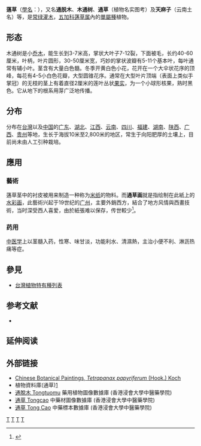 {{Speciesbox
| genus = Tetrapanax
| species = papyrifer
| image = Rice_Paper_Plant-Fitch.jpg
| status = SE
| status_system = 
| parent_authority = ([[Karl_Koch_(botanist)|K.Koch]]) [[Karl_Koch_(botanist)|K.Koch]]
| authority = ([[William_Jackson_Hooker|Hook.]]) [[Karl_Koch_(botanist)|K.Koch]]
}}

'''蓪草'''（[[學名|學名]]：''{{lang|la|Tetrapanax papyrifer}}''），又名'''通脱木'''、'''木通树'''、'''通草'''（植物名实图考）及'''天麻子'''（云南土名）等，是[[常绿|常绿]][[灌木|灌木]]，[[五加科|五加科]][[蓪草属|蓪草属]]內的[[單屬種|單屬種]]植物。

==形态==
木通树是小[[乔木|乔木]]，能生长到3-7米高，掌状大叶子7-12裂，下面被毛，长约40-60厘米，叶柄，叶片圆形，30-50厘米宽，巧妙的掌状波瓣有5-11个基本叶，每叶通常有辅小叶。茎含有大量白色髓。冬季开黄白色小花，花开在一个大伞状花序的顶峰，每花有4-5小白色花瓣，大型圆锥花序。通常在大型叶片顶端（表面上类似手掌冠）的无枝的茎上有着直径2厘米的莲叶丛状[[果实|果实]]，为一个小球形核果，熟时黑色。它从地下的根系用芽广泛地传播。

==分布==
分布在[[台灣|台灣]]以及[[中国|中国]]的[[广东|广东]]、[[湖北|湖北]]、[[江西|江西]]、[[云南|云南]]、[[四川|四川]]、[[福建|福建]]、[[湖南|湖南]]、[[陕西|陕西]]、[[广西|广西]]、[[贵州|贵州]]等地，生长于海拔10米至2,800米的地区，常生于向阳肥厚的土壤上，目前尚未由人工引种栽培。

==應用==

=== 藝術 ===
蓪草茎中的衬皮被用来制造一种称为[[米纸|米纸]]的物料。而'''通草画'''就是指绘制在此紙上的[[水彩画|水彩画]]，此藝術兴起于19世纪的[[广州市|广州]]，主要外銷西方，結合了地方风情與西畫技術，当时深受西人喜爱，由於紙張难以保存，传世較少<ref>{{Cite web|url=http://collection.sina.com.cn/jczs/2017-10-13/doc-ifymviyp0759789.shtml|title=清代广州通草画欣赏|accessdate=|author=|date=2017-10-13|publisher=新浪收藏}}</ref>。

===药用===
[[中医学|中医学]]上以茎髓入药，性寒、味甘淡，功能利水、清濕熱，主治小便不利、淋沥热痛等症。

==參見==
*[[台灣植物特有種列表|台灣植物特有種列表]]

==参考文献==
<div class="references-small">
*{{cite web| url =http://www.bioinfo.cn/db05/KmzwSpecies.php?action=view&id=371| title =通脱木| work =《中国高等植物数据库全库》| publisher =中国科学院微生物研究所| author =昆明植物研究所| accessdate =2009-02-21| deadurl =yes| archiveurl =https://web.archive.org/web/20160305090402/http://www.bioinfo.cn/db05/KmzwSpecies.php?action=view&id=371| archivedate =2016-03-05}}
</div>

== 延伸阅读 ==
{{Wikisource further reading}}

==外部链接==
* [https://web.archive.org/web/20060901142851/http://www.huh.harvard.edu/libraries/Tetrap_exhibit/ChineseBotanicals.html Chinese Botanical Paintings, ''Tetrapanax papyriferum'' (Hook.) Koch]
* 植物資料庫(通草)[http://tpbg.tfri.gov.tw/Plants/plants_info.asp?rid=294]{{dead link|date=2018年4月 |bot=InternetArchiveBot |fix-attempted=yes }}
* [http://libproject.hkbu.edu.hk/was40/detail?lang=ch&channelid=1288&searchword=herb_id=D00082 通脫木 Tongtuomu] 藥用植物圖像數據庫 (香港浸會大學中醫藥學院) {{zh}}{{en}}
* [http://libproject.hkbu.edu.hk/was40/detail?channelid=47953&searchword=pid=B00147 通草 Tongcao] 中藥材圖像數據庫 (香港浸會大學中醫藥學院)
* [http://libproject.hkbu.edu.hk/was40/detail?channelid=44273&searchword=herb_id=D00682 通草 Tong Cao] 中藥標本數據庫 (香港浸會大學中醫藥學院) {{zh-hant}}{{en}}
{{Taxonbar}}

[[Category:通脱木属|T]]
[[Category:草本植物|T]]
[[Category:臺灣特有植物|T]]
[[Category:廣東植物|T]]